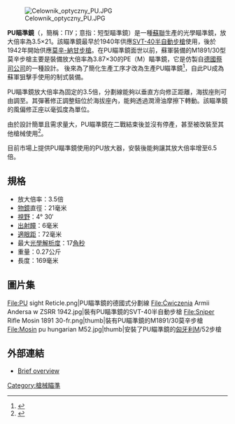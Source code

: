 {{NoteTA
|G1=Military
|G2=Firearms
|G3=Unit
}}
[[File:Celownik_optyczny_PU.JPG|thumb]]

'''PU瞄準鏡'''（{{lang-ru|прицел укороченный}}，簡稱：ПУ；意指：短型瞄準鏡）是一種[[蘇聯|蘇聯]]生產的光學瞄準鏡，放大倍率為3.5×21。該瞄準鏡最早於1940年供應[[SVT-40半自動步槍|SVT-40半自動步槍]]使用，後於1942年開始供應[[莫辛-納甘步槍|莫辛-納甘步槍]]。在PU瞄準鏡面世以前，蘇軍裝備的M1891/30型莫辛步槍主要是裝備放大倍率為3.87×30的PE（M）瞄準鏡，它是仿製自[[德國|德國]][[蔡司公司|蔡司公司]]的一種設計。 後來為了簡化生產工序才改為生產PU瞄準鏡<ref>{{Cite web |url=https://www.m9130.info/pe-and-pem-sniper-scopes |title=PE and PEM scopes. General overview |access-date=2021-02-14 |archive-date=2021-02-27 |archive-url=https://web.archive.org/web/20210227160047/https://www.m9130.info/pe-and-pem-sniper-scopes }}</ref>，自此PU成為蘇軍狙擊手使用的制式裝備。

PU瞄準鏡放大倍率為固定的3.5倍，分劃線能夠以垂直方向修正距離，海拔座則可由{{convert|0|-|1300|m|yd|0|lk=on|abbr=on}}調至{{convert|100|m|yd|0|lk=on|abbr=on}}。其彈著修正調整鈕位於海拔座內，能夠透過潤滑油摩擦下轉動。該瞄準鏡的風偏修正座以毫弧度為單位。

由於設計簡單且需求量大，PU瞄準鏡在二戰結束後並沒有停產，甚至被改裝至其他槍械使用<ref>{{Cite web |url=https://www.m9130.info/pu-sniper-scopes |title=PU scopes. General overview |access-date=2021-02-14 |archive-date=2021-03-18 |archive-url=https://web.archive.org/web/20210318191346/https://www.m9130.info/pu-sniper-scopes }}</ref>。

目前市場上提供PU瞄準鏡使用的PU放大器，安裝後能夠讓其放大倍率增至6.5倍。

==規格==
* 放大倍率：3.5倍
* [[物鏡|物鏡]]直徑：21毫米
* [[視野|視野]]：4° 30′
* [[出射瞳|出射瞳]]：6毫米
* [[適眼距|適眼距]]：72毫米
* 最大[[光學解析度|光學解析度]]：17[[角秒|角秒]]
* 重量：0.27公斤
* 長度：169毫米

==圖片集==
<gallery>
File:PU sight Reticle.png|PU瞄準鏡的德國式分劃線
File:Ćwiczenia Armii Andersa w ZSRR 1942.jpg|裝有PU瞄準鏡的SVT-40半自動步槍
File:Sniper Rifle Mosin 1891 30-fr.png|thumb|裝有PU瞄準鏡的M1891/30莫辛步槍
File:Mosin pu hungarian M52.jpg|thumb|安裝了PU瞄準鏡的[[匈牙利|匈牙利]]M/52步槍

</gallery>

==外部連結==
{{Commons category|PU rifle scope}}

{{reflist}}

* [http://www.snipercountry.com/Articles/HistoricSniperScopes_PUScope.asp Brief overview] {{Wayback|url=http://www.snipercountry.com/Articles/HistoricSniperScopes_PUScope.asp |date=20100628161726 }}

[[Category:槍械瞄準|Category:槍械瞄準]]